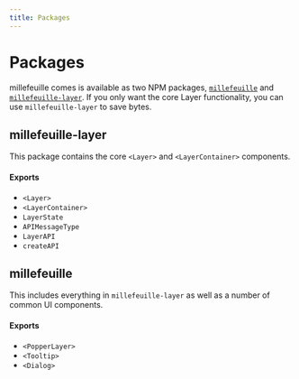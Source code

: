 ```yaml
---
title: Packages
---
```


# Packages

millefeuille comes is available as two NPM packages, [`millefeuille`](https://www.npmjs.com/package/millefeuille)
and [`millefeuille-layer`](https://www.npmjs.com/package/millefeuille-layer). If
you only want the core Layer functionality, you can use `millefeuille-layer` to
save bytes.

## millefeuille-layer

This package contains the core `<Layer>` and `<LayerContainer>` components.

#### Exports

- `<Layer>`
- `<LayerContainer>`
- `LayerState`
- `APIMessageType`
- `LayerAPI`
- `createAPI`

## millefeuille

This includes everything in `millefeuille-layer` as well as a number of common
UI components.

#### Exports

- `<PopperLayer>`
- `<Tooltip>`
- `<Dialog>`
